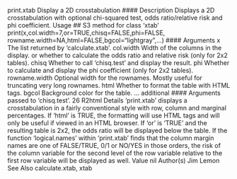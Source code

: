 print.xtab Display a 2D crosstabulation
#### Description
Displays a 2D crosstabulation with optional chi-squared test, odds ratio/relative risk and phi coefficient.
Usage
## S3 method for class 'xtab'
print(x,col.width=7,or=TRUE,chisq=FALSE,phi=FALSE,
rowname.width=NA,html=FALSE,bgcol="lightgray",...)
#### Arguments 
x The list returned by ‘calculate.xtab’.
col.width Width of the columns in the display.
or whether to calculate the odds ratio and relative risk (only for 2x2 tables).
chisq Whether to call ‘chisq.test’ and display the result.
phi Whether to calculate and display the phi coefficient (only for 2x2 tables).
rowname.width Optional width for the rownames. Mostly useful for truncating very long rownames.
html Whether to format the table with HTML tags.
bgcol Background color for the table.
... additional #### Arguments  passed to ‘chisq.test’.
26 R2html
Details
‘print.xtab’ displays a crosstabulation in a fairly conventional style with row, column and marginal
percentages. If ‘html’ is TRUE, the formatting will use HTML tags and will only be useful if
viewed in an HTML browser.
If ‘or’ is ‘TRUE’ and the resulting table is 2x2, the odds ratio will be displayed below the table. If
the function ‘logical.names’ within ‘print.xtab’ finds that the column margin names are one of
FALSE/TRUE, 0/1 or NO/YES in those orders, the risk of the column variable for the second level
of the row variable relative to the first row variable will be displayed as well.
Value
nil
Author(s)
Jim Lemon
See Also
calculate.xtab, xtab
